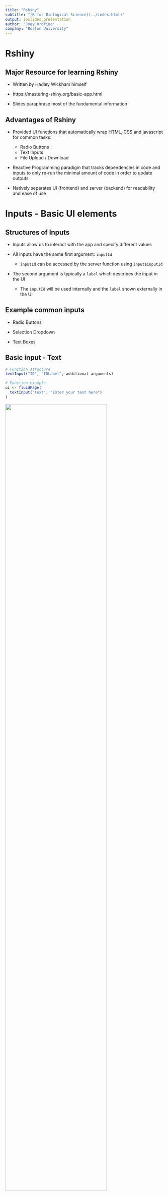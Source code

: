 ```yaml
---
title: "Rshiny"
subtitle: "[R for Biological Science](../index.html)"
output: ioslides_presentation
author: "Joey Orofino"
company: "Boston University"
---
```


# Rshiny

## Major Resource for learning Rshiny

* Written by Hadley Wickham himself

* https://mastering-shiny.org/basic-app.html

* Slides paraphrase most of the fundamental information

## Advantages of Rshiny

* Provided UI functions that automatically wrap HTML, CSS and javascript
for common tasks:
  - Radio Buttons
  - Text Inputs
  - File Upload / Download
  
* Reactive Programming paradigm that tracks dependencies in code and inputs to 
only re-run the minimal amount of code in order to update outputs

* Natively separates UI (frontend) and server (backend) for readability and ease
of use

# Inputs - Basic UI elements

## Structures of Inputs

* Inputs allow us to interact with the app and specify different values

* All inputs have the same first argument: `inputId`
  - `inputId` can be accessed by the server function using `input$inputId`

* The second argument is typically a `label` which describes the input in the UI
  - The `inputId` will be used internally and the `label` shown externally in the UI

## Example common inputs

* Radio Buttons

* Selection Dropdown

* Text Boxes

## Basic input - Text

```r
# Function structure
textInput("ID", "IDLabel", additional arguments)

# Function example
ui <- fluidPage(
  textInput("text", "Enter your text here")
)
```

![](../rshiny_text.png){width=80%}

## Basic input - Dropdown and Radio buttons

```r
# Function structure
selectInput("ID", "IDLabel", additional arguments)

# Function example
c <- ("Massachussets", "New York", "Maryland")
ui <- fluidPage(
  selectInput("state", "Choose your state", states)
)
```

![](../rshiny_dropdown.png){width=80%}
# Outputs

## Structure of outputs

* Outputs in the UI are elements created by the server function

* The first argument in most output functions is the ID
  - You will create UI specifications with IDs
  - Individual IDs can be accessed by the server function using `output$outputId`
  
## Output Example - textOutput

```r
ui <- fluidPage(
  textOutput("text")
)
server <- function(input, output, session) {
  output$text <- renderText( "Hello world!")
```
  
## Output Example - tableOutput

```r
ui <- fluidPage(
  tableOutput("table")
)
server <- function(input, output, session) {
  output$table <- renderTable(head(mtcars))
}
```
  
![](../rshiny_plottable.png){width=80%}

## Output Example - plotOutput

```r
ui <- fluidPage(
  plotOutput("plot")
)
server <- function(input, output, session) {
  output$plot <- renderPlot(
    ggplot(mtcars, x=mpg, y=hp) + geom_point()
  )
}
```

![](../rshiny_plotoutput.png){width=50%}

## Output and render functions will typically be used together

* Outputs will be in the UI and render functions in the server

* tableOutput() and renderTable()

* plotOutput() and renderPlot()

* textOutput() and renderText()

## Outputing the values contained within inputs
```r
# Function example
states <-c("Massachussets", "New York", "Maryland")
ui <- fluidPage(
  selectInput("state", "Choose your state", states),
  textOutput("selected")
)
server <- function(input, output, session) {
  output$selected <- renderText(input$state)
}
```

![](../rshiny_inputs_outputs.png){width=50%}

# HTML Layouts organize your inputs and outputs

## fluidPage Simple Layout - Code

```r
fluidPage(
  titlePanel(
    # app title/description
  ),
  sidebarLayout(
    sidebarPanel(
      # inputs
    ),
    mainPanel(
      # outputs
    )
  )
)
```

## Simple Layout View

![](../rshiny_basic_layout.png){width=80%}

## Multirow layout code

```r
fluidPage(
  fluidRow(
    column(4, 
      ...
    ),
    column(8, 
      ...
    )
  ),
  fluidRow(
    column(6, 
      ...
    ),
    column(6, 
      ...
    )
  )
)
```

## Multirow Layout View
![](../rshiny_multirow_layout.png){width=80%}

# Putting it all together

## Code - Basic Shiny App UI
```r
# Load libraries
library('shiny')
library('tidyverse')

# UI layout with a sidebar and mainpanel
# plotOutput contains the information from output$plot
ui <- fluidPage(
  titlePanel("mtcars Plot"),
  sidebarLayout(
    sidebarPanel("UI Elements could go here"
    ),
    mainPanel(
      plotOutput("plot")
    )
  )
)
```

## Code Basic Shiny App Server
```r
# renderPlot() creates the output sent to output$plot by calling ggplot
server <- function(input, output, session) {
  output$plot <- renderPlot(
    ggplot(mtcars, aes(x=mpg, y=hp)) + geom_point()
  )
}

shinyApp(ui = ui, server = server)
```

## View of basic Shiny App

![](../rshiny_basic_view.png){width=80%}

# Reactivity

## Reactivity Principles

* Reactive expressions and outputs will only change *if and only if* their inputs
change

* Laziness means code will only be re-run if needed
  - Shiny will handle figuring out the minimal amount of code that needs to be
  re-run based on what's changed
  
* Reactivity can be used to control the flow of data and actions through your application

* https://mastering-shiny.org/basic-reactivity.html

## Reactive Expressions

* render* functions are reactive expressions
- You can create your own by wrapping your function with `reactive({})`

* Reactive expressions cache their results and only return a new result if it
detects any changes in dependencies

* Render* + built-in input selections are a simple example of reactivity